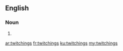 ==English==

===Noun===
{{head|en|noun plural form}}

# {{plural of|twitching|lang=en}}

[[ar:twitchings]]
[[fr:twitchings]]
[[ku:twitchings]]
[[my:twitchings]]